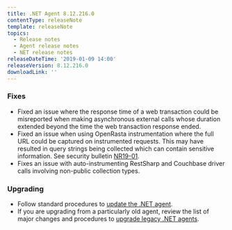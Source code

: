 ```yaml
---
title: .NET Agent 8.12.216.0
contentType: releaseNote
template: releaseNote
topics:
  - Release notes
  - Agent release notes
  - NET release notes
releaseDateTime: '2019-01-09 14:00'
releaseVersion: 8.12.216.0
downloadLink: ''
---
```


### Fixes

* Fixed an issue where the response time of a web transaction could be misreported when making asynchronous external calls whose duration extended beyond the time the web transaction response ended.
* Fixed an issue when using OpenRasta instrumentation where the full URL could be captured on instrumented requests. This may have resulted in query strings being collected which can contain sensitive information. See security bulletin [NR19-01](https://docs.newrelic.com/docs/using-new-relic/new-relic-security/security-bulletins/security-bulletin-nr19-01).
* Fixes an issue with auto-instrumenting RestSharp and Couchbase driver calls involving non-public collection types.

### Upgrading

* Follow standard procedures to [update the .NET agent](/docs/agents/net-agent/installation-configuration/update-net-agent).
* If you are upgrading from a particularly old agent, review the list of major changes and procedures to [upgrade legacy .NET agents](/docs/agents/net-agent/troubleshooting/upgrade-legacy-net-agents).
